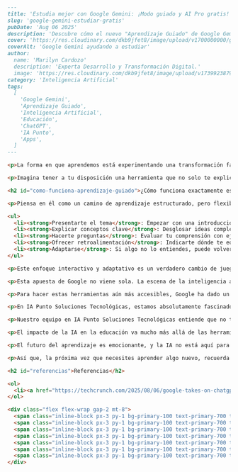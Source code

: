 ```markdown
---
title: 'Estudia mejor con Google Gemini: ¡Modo guiado y AI Pro gratis!'
slug: 'google-gemini-estudiar-gratis'
pubDate: 'Aug 06 2025'
description: 'Descubre cómo el nuevo "Aprendizaje Guiado" de Google Gemini y su suscripción AI Pro gratuita para estudiantes están revolucionando la educación con IA personalizada.'
cover: 'https://res.cloudinary.com/dkb9jfet8/image/upload/v1700000000/google_gemini_study_placeholder.png' # URL de imagen placeholder: El contenido proporcionado no incluye una imagen para usar como portada, por lo que se utiliza un placeholder.
coverAlt: 'Google Gemini ayudando a estudiar'
author:
  name: 'Marilyn Cardozo'
  description: 'Experta Desarrollo y Transformación Digital.'
  image: 'https://res.cloudinary.com/dkb9jfet8/image/upload/v1739923879/marilyn_s2mi4a.png'
category: 'Inteligencia Artificial'
tags:
  [
    'Google Gemini',
    'Aprendizaje Guiado',
    'Inteligencia Artificial',
    'Educación',
    'ChatGPT',
    'IA Punto',
    'Apps',
  ]
---

<p>La forma en que aprendemos está experimentando una transformación fascinante, y la inteligencia artificial es, sin duda, la estrella de este cambio. Atrás quedaron los días en que el aprendizaje era una calle de un solo sentido, llena de memorización. Hoy, la IA nos invita a un mundo de educación personalizada, interactiva y verdaderamente adaptable a nuestras necesidades. Es como tener un tutor personal súper inteligente y disponible 24/7, y esto es exactamente lo que Google está impulsando con su nueva herramienta "Aprendizaje Guiado" en Gemini.</p>

<p>Imagina tener a tu disposición una herramienta que no solo te explica conceptos complejos de forma sencilla, sino que también se adapta a tu ritmo de aprendizaje, te propone ejercicios prácticos y te da retroalimentación instantánea. Eso es precisamente lo que "Aprendizaje Guiado" busca ofrecer. Esta innovación de Gemini está diseñada para convertir el estudio en una experiencia mucho más dinámica y menos intimidante, abriendo puertas a una comprensión más profunda y duradera de cualquier tema.</p>

<h2 id="como-funciona-aprendizaje-guiado">¿Cómo funciona exactamente este "Aprendizaje Guiado"?</h2>

<p>Piensa en él como un camino de aprendizaje estructurado, pero flexible. En lugar de solo responder a tus preguntas puntuales, Gemini ahora puede guiarte a través de un tema completo, dividiéndolo en lecciones digeribles. Por ejemplo, si estás intentando comprender los principios de la física cuántica (¡o incluso algo más sencillo como la historia de los incas!), Gemini podría:</p>

<ul>
  <li><strong>Presentarte el tema</strong>: Empezar con una introducción clara y concisa.</li>
  <li><strong>Explicar conceptos clave</strong>: Desglosar ideas complejas en partes más pequeñas y fáciles de entender, usando ejemplos si es necesario.</li>
  <li><strong>Hacerte preguntas</strong>: Evaluar tu comprensión con ejercicios interactivos o preguntas abiertas.</li>
  <li><strong>Ofrecer retroalimentación</strong>: Indicarte dónde te equivocaste y explicarte por qué, o felicitarte por tu acierto.</li>
  <li><strong>Adaptarse</strong>: Si algo no lo entiendes, puede volver a explicarlo de otra manera o con un nivel de detalle diferente, ajustándose a tus necesidades.</li>
</ul>

<p>Este enfoque interactivo y adaptativo es un verdadero cambio de juego. Permite a los estudiantes explorar temas a su propio ritmo, enfocándose en las áreas donde necesitan más ayuda, y reforzando el conocimiento a medida que avanzan. Es una respuesta directa a la necesidad de una educación más personalizada, que respete las particularidades de cada alumno.</p>

<p>Esta apuesta de Google no viene sola. La escena de la inteligencia artificial en la educación es vibrante, con otras plataformas como ChatGPT de OpenAI también ofreciendo modos de estudio avanzados. Esta sana competencia es fantástica para todos nosotros, ya que empuja a las empresas a innovar constantemente, ofreciendo herramientas cada vez más potentes y accesibles. Al final, los grandes beneficiados somos los usuarios, que tenemos a nuestra disposición un abanico de opciones para mejorar nuestra productividad y nuestro aprendizaje.</p>

<p>Para hacer estas herramientas aún más accesibles, Google ha dado un paso importante: ofrecerá una suscripción gratuita de un año a su plan <strong>AI Pro</strong> a estudiantes universitarios en Estados Unidos, Japón, Indonesia, Corea y Brasil. Esta iniciativa subraya el compromiso de democratizar el acceso a la IA avanzada, asegurando que un mayor número de estudiantes pueda experimentar de primera mano los beneficios de estas tecnologías en su trayectoria académica. Es una oportunidad increíble para que miles de jóvenes exploren el potencial de la IA sin barreras económicas.</p>

<p>En IA Punto Soluciones Tecnológicas, estamos absolutamente fascinados con esta ola de innovación. Vemos cómo la inteligencia artificial no es solo una herramienta, sino un catalizador para el cambio en casi todos los sectores, y la educación es un claro ejemplo. Precisamente aquí es donde nuestra misión en IA Punto cobra un significado especial. Así como Google está haciendo que el aprendizaje guiado sea una realidad para millones, nosotros en IA Punto estamos dedicados a hacer que las soluciones tecnológicas basadas en IA sean accesibles y útiles para ti, ya sea en tu negocio, en tu proyecto personal o en la optimización de tus tareas diarias.</p>

<p>Nuestro equipo en IA Punto Soluciones Tecnológicas entiende que no todos son expertos en IA, y no tienen por qué serlo. Nuestra labor es simplificar esta tecnología, transformarla en herramientas prácticas que realmente resuelvan problemas y abran nuevas posibilidades. Desde la automatización de procesos hasta el análisis de datos complejos, pasando por la creación de contenido inteligente, en IA Punto estamos listos para acompañarte y mostrarte cómo la IA puede trabajar para ti, haciendo tu vida más eficiente y productiva.</p>

<p>El impacto de la IA en la educación va mucho más allá de las herramientas de estudio. Estamos hablando de asistentes de investigación, tutores de idiomas, generadores de contenido educativo, e incluso plataformas que pueden identificar brechas de conocimiento o habilidades en grandes grupos de estudiantes. La inteligencia artificial tiene el potencial de nivelar el campo de juego, ofreciendo oportunidades de aprendizaje de alta calidad a personas de todas las edades y en cualquier parte del mundo.</p>

<p>El futuro del aprendizaje es emocionante, y la IA no está aquí para reemplazar a los educadores humanos, sino para empoderarlos. Está aquí para ser un copiloto que ayude a personalizar la experiencia educativa, liberando a los profesores para que se centren en la interacción humana, el pensamiento crítico y la creatividad. En IA Punto, creemos firmemente en este modelo de colaboración entre humanos y máquinas, donde la tecnología potencia nuestras capacidades y nos permite alcanzar nuevas metas.</p>

<p>Así que, la próxima vez que necesites aprender algo nuevo, recuerda que tienes aliados tecnológicos como Gemini con su "Aprendizaje Guiado" y, por supuesto, a IA Punto Soluciones Tecnológicas, listos para brindarte las herramientas y el soporte que necesitas para navegar y prosperar en esta era digital.</p>

<h2 id="referencias">Referencias</h2>

<ol>
  <li><a href="https://techcrunch.com/2025/08/06/google-takes-on-chatgpts-study-mode-with-new-guided-learning-tool-in-gemini/" target="_blank" rel="noopener noreferrer">TechCrunch: Google takes on ChatGPT's study mode with new guided learning tool in Gemini</a></li>
</ol>

<div class="flex flex-wrap gap-2 mt-8">
  <span class="inline-block px-3 py-1 bg-primary-100 text-primary-700 text-xs font-semibold rounded-full shadow-sm">Google Gemini</span>
  <span class="inline-block px-3 py-1 bg-primary-100 text-primary-700 text-xs font-semibold rounded-full shadow-sm">Aprendizaje Guiado</span>
  <span class="inline-block px-3 py-1 bg-primary-100 text-primary-700 text-xs font-semibold rounded-full shadow-sm">Inteligencia Artificial</span>
  <span class="inline-block px-3 py-1 bg-primary-100 text-primary-700 text-xs font-semibold rounded-full shadow-sm">Educación</span>
  <span class="inline-block px-3 py-1 bg-primary-100 text-primary-700 text-xs font-semibold rounded-full shadow-sm">ChatGPT</span>
  <span class="inline-block px-3 py-1 bg-primary-100 text-primary-700 text-xs font-semibold rounded-full shadow-sm">IA Punto</span>
  <span class="inline-block px-3 py-1 bg-primary-100 text-primary-700 text-xs font-semibold rounded-full shadow-sm">Apps</span>
</div>
```